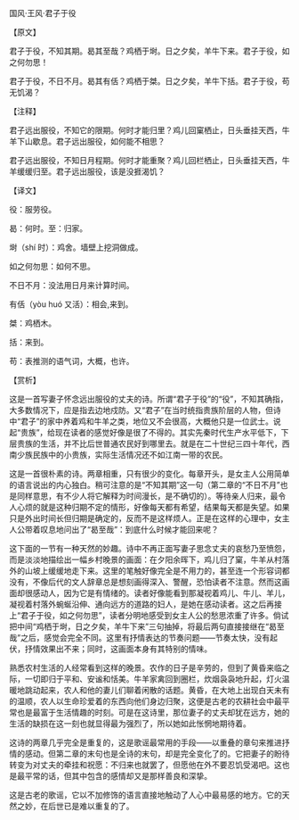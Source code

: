 

国风·王风·君子于役

【原文】

君子于役，不知其期。曷其至哉？鸡栖于埘。日之夕矣，羊牛下来。君子于役，如之何勿思！

君子于役，不日不月。曷其有佸？鸡栖于桀。日之夕矣，羊牛下括。君子于役，苟无饥渴？

【注释】

君子远出服役，不知它的限期。何时才能归里？鸡儿回窠栖止，日头垂挂天西，牛羊下山歇息。君子远出服役，如何能不相思？

君子远出服役，不知日月程期。何时才能重聚？鸡儿回栏栖止，日头垂挂天西，牛羊缓缓归至。君子远出服役，该是没捱渴饥？

【译文】

役：服劳役。

曷：何时。至：归家。

埘（shí 时）：鸡舍。墙壁上挖洞做成。

如之何勿思：如何不思。

不日不月：没法用日月来计算时间。

有佸（yòu huó 又活）：相会,来到。

桀：鸡栖木。

括：来到。

苟：表推测的语气词，大概，也许。

【赏析】

这是一首写妻子怀念远出服役的丈夫的诗。所谓“君子于役”的“役”，不知其确指，大多数情况下，应是指去边地戍防。又“君子”在当时统指贵族阶层的人物，但诗中“君子”的家中养着鸡和牛羊之类，地位又不会很高，大概他只是一位武士。说起“贵族”，给现在读者的感觉好像是很了不得的。其实先秦时代生产水平低下，下层贵族的生活，并不比后世普通农民好到哪里去。就是在二十世纪三四十年代，西南少族民族中的小贵族，实际生活情况还不如江南一带的农民。

这是一首很朴素的诗。两章相重，只有很少的变化。每章开头，是女主人公用简单的语言说出的内心独白。稍可注意的是“不知其期”这一句（第二章的“不日不月”也是同样意思，有不少人将它解释为时间漫长，是不确切的）。等待亲人归来，最令人心烦的就是这种归期不定的情形，好像每天都有希望，结果每天都是失望。如果只是外出时间长但归期是确定的，反而不是这样烦人。正是在这样的心理中，女主人公带着叹息地问出了“曷至哉”：到底什么时候才能回来呢？

这下面的一节有一种天然的妙趣。诗中不再正面写妻子思念丈夫的哀愁乃至愤怨，而是淡淡地描绘出一幅乡村晚景的画面：在夕阳余晖下，鸡儿归了窠，牛羊从村落外的山坡上缓缓地走下来。这里的笔触好像完全是不用力的，甚至连一个形容词都没有，不像后代的文人辞章总是想刻画得深入、警醒，恐怕读者不注意。然而这画面却很感动人，因为它是有情绪的。读者好像能看到那凝视着鸡儿、牛儿、羊儿，凝视着村落外蜿蜒沿伸、通向远方的道路的妇人，是她在感动读者。这之后再接上“君子于役，如之何勿思”，读者分明地感受到女主人公的愁思浓重了许多。倘试把中间“鸡栖于埘，日之夕矣，羊牛下来”三句抽掉，将最后两句直接接继在“曷至哉”之后，感觉会完全不同。这里有抒情表达的节奏问题——节奏太快，没有起伏，抒情效果出不来；同时，这画面本身有其特别的情味。

熟悉农村生活的人经常看到这样的晚景。农作的日子是辛劳的，但到了黄昏来临之际，一切即归于平和、安谧和恬美。牛羊家禽回到圈栏，炊烟袅袅地升起，灯火温暖地跳动起来，农人和他的妻儿们聊着闲散的话题。黄昏，在大地上出现白天未有的温顺，农人以生命珍爱着的东西向他们身边归聚，这便是古老的农耕社会中最平常也是最富于生活情趣的时刻。可是在这诗里，那位妻子的丈夫却犹在远方，她的生活的缺损在这一刻也就显得最为强烈了，所以她如此怅惘地期待着。

这诗的两章几乎完全是重复的，这是歌谣最常用的手段——以重叠的章句来推进抒情的感动。但第二章的末句也是全诗的末句，却是完全变化了的。它把妻子的盼待转变为对丈夫的牵挂和祝愿：不归来也就罢了，但愿他在外不要忍饥受渴吧。这也是最平常的话，但其中包含的感情却又是那样善良和深挚。

这是古老的歌谣，它以不加修饰的语言直接地触动了人心中最易感的地方。它的天然之妙，在后世已是难以重复的了。

